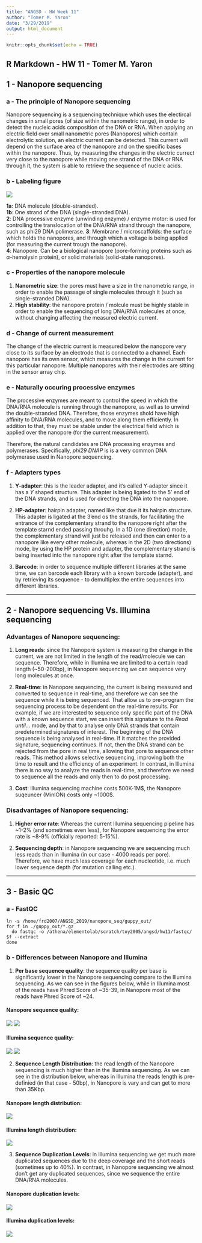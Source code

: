 ```yaml
---
title: "ANGSD - HW Week 11"
author: "Tomer M. Yaron"
date: "3/29/2019"
output: html_document
---
```


```r
knitr::opts_chunk$set(echo = TRUE)
```

## R Markdown - HW 11 - Tomer M. Yaron

## 1 - Nanopore sequencing

### a - The principle of Nanopore sequencing

Nanopore sequencing is a sequencing technique which uses the electircal changes in small pores (of size within the nanometric range), in order to detect the nucleic acids composition of the DNA or RNA. When applying an electric field over small nanometric pores (Nanopores) which contain electrolytic solution, an electric current can be detected. This current will depend on the surface area of the nanopore and on the specific bases within the nanopore. Thus, by measuring the changes in the electric currect very close to the nanopore while moving one strand of the DNA or RNA through it, the system is able to retrieve the sequence of nucleic acids.

### b - Labeling figure

![](./nanopore_figure.png)

**1a**: DNA molecule (double-stranded).  
**1b**: One strand of the DNA (single-stranded DNA).  
**2**: DNA processive enzyme (unwinding enzyme) / enzyme motor: is used for controlling the translocation of the DNA/RNA strand through the nanopore, such as phi29 DNA polimerase.
**3**: Membrane / microscaffolds: the surface which holds the nanopores, and through which a voltage is being applied (for measuring the current trough the nanopore).  
**4**: Nanopore. Can be a biological nanopore (pore-forming proteins such as $\alpha$-hemolysin protein), or solid materials (solid-state nanopores).

### c - Properties of the nanopore molecule

1. **Nanometric size**: the pores must have a size in the nanometric range, in order to enable the passage of single molecules through it (such as single-stranded DNA).
2. **High stability**: the nanopore protein / molcule must be highly stable in order to enable the sequencing of long DNA/RNA molecules at once, without changing affecting the measured electric current.

### d - Change of current measurement

The change of the electric current is measured below the nanopore very close to its surface by an electrode that is connected to a channel. Each nanopore has its own sensor, which measures the change in the current for this particular nanopore. Multiple nanopores with their electrodes are sitting in the sensor array chip.

### e - Naturally occuring processive enzymes

The processive enzymes are meant to control the speed in which the DNA/RNA molecule is running through the nanopore, as well as to unwind the double-stranded DNA. Therefore, those enzymes shold have high affinity to DNA/RNA molecules, and to move along them efficiently. In addition to that, they must be stable under the electrical field which is applied over the nanopore (for the current measurement).

Therefore, the natural candidates are DNA processing enzymes and polymerases. Specifically, _phi29 DNAP_ is is a very common DNA polymerase used in Nanopore sequencing.

### f - Adapters types

1. **Y-adapter**: this is the leader adapter, and it's called Y-adapter since it has a _Y_ shaped structure. This adapter is being ligated to the 5' end of the DNA strands, and is used for directing the DNA into the nanopore.

2. **HP-adapter**: hairpin adapter, named like that due it its hairpin structure. This adapter is ligated at the 3'end os the strands, for facilitating the entrance of the complementary strand to the nanopore right after the template starnd ended passing throuhg. In a 1D (one direction) mode, the complementary strand will just be released and then can enter to a nanopore like every other molecule, whereas in the 2D (two directions) mode, by using the HP protein and adapter, the complementary strand is being inserted into the nanopore right after the template starnd.

3. **Barcode**: in order to sequence multiple different libraries at the same time, we can barcode each library with a known barcode (adapter), and by retrieving its sequence - to demultiplex the entire sequences into different libraries.

_____________________________________________________________________

## 2 - Nanopore sequencing Vs. Illumina sequencing

### Advantages of Nanopore sequencing:

1. **Long reads**: since the Nanopore system is measuring the change in the current, we are not limited in the length of the read/molecule we can sequence. Therefore, while in Illumina we are limited to a certain read length (~50-200bp), in Nanopore sequencing we can sequence very long molecules at once.

2. **Real-time**: in Nanopore sequencing, the current is being measured and converted to sequence in real-time, and therefore we can see the sequence while it is being sequenced. That allow us to pre-program the sequencing process to be dependent on the real-time results. For example, if we are interested to sequence only specific part of the DNA with a known sequence start, we can insert this signature to the _Read until..._ mode, and by that to analyse only DNA strands that contain predetermined signatures of interest. The beginning of the DNA sequence is being analysed in real-time. If it matches the provided signature, sequencing continues. If not, then the DNA strand can be rejected from the pore in real time, allowing that pore to sequence other reads. This method allows selective sequencing, improving both the time to result and the efficiency of an experiment. In contrast, in Illumina there is no way to analyze the reads in real-time, and therefore we need to sequence all the reads and only then to do post processing.

3. **Cost**: Illumina sequencing machine costs 500K-1M\$, the Nanopore suqeuncer (MinION) costs only ~1000\$.

### Disadvantages of Nanopore sequencing:

1. **Higher error rate**: Whereas the current Illumina sequencing pipeline has ~1-2% (and sometimes even less), for Nanopore sequencing the error rate is ~8-9% (officially reported: 5-15%).

2. **Sequencing depth**: in Nanopore sequencing we are sequencing much less reads than in Illumina (in our case - 4000 reads per pore). Therefore, we have much less coverage for each nucleotide, i.e. much lower sequence depth (for mutation calling etc.).

_____________________________________________________________________

## 3 - Basic QC

### a - FastQC

```fastqc
ln -s /home/frd2007/ANGSD_2019/nanopore_seq/guppy_out/
for f in ./guppy_out/*.gz
  do fastqc -o /athena/elementolab/scratch/toy2005/angsd/hw11/fastqc/ $f --extract
done
```

### b - Differences between Nanopore and Illumina

1. **Per base sequence quality**: the sequence quality per base is significantly lower in the Nanopore sequencing compare to the Illumina sequencing. As we can see in the figures below, while in Illumina most of the reads have Phred Score of ~35-39, in Nanopore most of the reads have Phred Score of ~24.

#### Nanopore sequence quality:
![](./fastqc/fastq_runid_2e80324c914cfe667088fd5f8402410afdbc3251_0_fastqc/Images/per_base_quality.png) ![](./fastqc/fastq_runid_2e80324c914cfe667088fd5f8402410afdbc3251_0_fastqc/Images/per_sequence_quality.png)

#### Illumina sequence quality:
![](./../HW Week 4/fastqc_original/ERR458878_fastqc/Images/per_base_quality.png) ![](./../HW Week 4/fastqc_original/ERR458878_fastqc/Images/per_sequence_quality.png)

2. **Sequence Length Distribution**: the read length of the Nanopore sequencing is much higher than in the Illumina sequencing. As we can see in the distribution below, whereas in Illumina the reads length is pre-definied (in that case - 50bp), in Nanopore is vary and can get to more than 35Kbp.

#### Nanopore length distribution:
![](./fastqc/fastq_runid_2e80324c914cfe667088fd5f8402410afdbc3251_0_fastqc/Images/sequence_length_distribution.png)

#### Illumina length distribution:
![](./../HW Week 4/fastqc_original/ERR458878_fastqc/Images/sequence_length_distribution.png)

3. **Sequence Duplication Levels**: in Illumina sequencing we get much more duplicated sequences due to the deep coverage and the short reads (sometimes up to 40%). In contrast, in Nanopore sequencing we almost don't get any duplicated sequences, since we sequence the entire DNA/RNA molecules.

#### Nanopore duplication levels:
![](./fastqc/fastq_runid_2e80324c914cfe667088fd5f8402410afdbc3251_0_fastqc/Images/duplication_levels.png)

#### Illumina duplication levels:
![](./../HW Week 4/fastqc_original/ERR458878_fastqc/Images/duplication_levels.png)